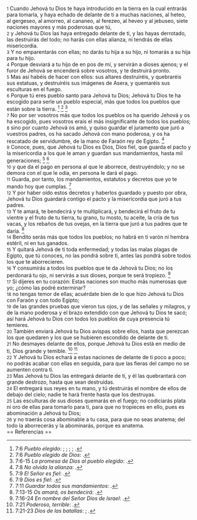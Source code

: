 {{anchor|1}} <small>1</small> Cuando Jehová tu Dios te haya introducido en la tierra en la cual entrarás para tomarla, y haya echado de delante de ti a muchas naciones, al heteo, al gergeseo, al amorreo, al cananeo, al ferezeo, al heveo y al jebuseo, siete naciones mayores y más poderosas que tú,<br>
{{anchor|2}} <small>2</small> y Jehová tu Dios las haya entregado delante de ti, y las hayas derrotado, las destruirás del todo; no harás con ellas alianza, ni tendrás de ellas misericordia.<br>
{{anchor|3}} <small>3</small> Y no emparentarás con ellas; no darás tu hija a su hijo, ni tomarás a su hija para tu hijo.<br>
{{anchor|4}} <small>4</small> Porque desviará a tu hijo de en pos de mí, y servirán a dioses ajenos; y el furor de Jehová se encenderá sobre vosotros, y te destruirá pronto.<br>
{{anchor|5}} <small>5</small> Mas así habéis de hacer con ellos: sus altares destruiréis, y quebraréis sus estatuas, y destruiréis sus imágenes de Asera, y quemaréis sus esculturas en el fuego.<br>
{{anchor|6}} <small>6</small> Porque tú eres pueblo santo para Jehová tu Dios; Jehová tu Dios te ha escogido para serle un pueblo especial, más que todos los pueblos que están sobre la tierra. <ref>7:6 ''Pueblo elegido'': {{lib|LU|121|2|8}}; {{lib|LU|93|5|1}}; {{lib|LU|96|2|3}}; {{lib|LU|97|10|1}}; {{lib|LU|97|4|2}}.</ref> <ref>7:6 ''Pueblo elegido de Dios'': {{lib|LU|96|5|6}}.</ref> <ref>7:6-15 ''La promesa de Dios al pueblo elegido'': {{lib|LU|97|8|3}}.</ref><br>
{{anchor|7}} <small>7</small> No por ser vosotros más que todos los pueblos os ha querido Jehová y os ha escogido, pues vosotros erais el más insignificante de todos los pueblos;<br>
{{anchor|8}} <small>8</small> sino por cuanto Jehová os amó, y quiso guardar el juramento que juró a vuestros padres, os ha sacado Jehová con mano poderosa, y os ha rescatado de servidumbre, de la mano de Faraón rey de Egipto. <ref>7:8 ''No olvida la alianza'': {{lib|LU|96|4|6}}.</ref><br>
{{anchor|9}} <small>9</small> Conoce, pues, que Jehová tu Dios es Dios, Dios fiel, que guarda el pacto y la misericordia a los que le aman y guardan sus mandamientos, hasta mil generaciones; <ref>7:9 ''El Señor es fiel'': {{lib|LU|131|2|8}}.</ref> <ref>7:9 ''Dios es fiel'': {{lib|LU|4|1|3}}.</ref><br>
{{anchor|10}} <small>10</small> y que da el pago en persona al que le aborrece, destruyéndolo; y no se demora con el que le odia, en persona le dará el pago.<br>
{{anchor|11}} <small>11</small> Guarda, por tanto, los mandamientos, estatutos y decretos que yo te mando hoy que cumplas. <ref>7:11 ''Guardar todos sus mandamientos'': {{lib|LU|96|5|6}}.</ref><br>
{{anchor|12}} <small>12</small> Y por haber oído estos decretos y haberlos guardado y puesto por obra, Jehová tu Dios guardará contigo el pacto y la misericordia que juró a tus padres.<br>
{{anchor|13}} <small>13</small> Y te amará, te bendecirá y te multiplicará, y bendecirá el fruto de tu vientre y el fruto de tu tierra, tu grano, tu mosto, tu aceite, la cría de tus vacas, y los rebaños de tus ovejas, en la tierra que juró a tus padres que te daría. <ref>7:13-15 ''Os amará, os bendecirá'': {{lib|LU|96|5|4}}.</ref><br>
{{anchor|14}} <small>14</small> Bendito serás más que todos los pueblos; no habrá en ti varón ni hembra estéril, ni en tus ganados.<br>
{{anchor|15}} <small>15</small> Y quitará Jehová de ti toda enfermedad; y todas las malas plagas de Egipto, que tú conoces, no las pondrá sobre ti, antes las pondrá sobre todos los que te aborrecieren.<br>
{{anchor|16}} <small>16</small> Y consumirás a todos los pueblos que te da Jehová tu Dios; no los perdonará tu ojo, ni servirás a sus dioses, porque te será tropiezo. <ref>7:16-24 ''En nombre del Señor Dios de Israel'': {{lib|LU|70|1|15}}.</ref><br>
{{anchor|17}} <small>17</small> Si dijeres en tu corazón: Estas naciones son mucho más numerosas que yo; ¿cómo las podré exterminar?<br>
{{anchor|18}} <small>18</small> no tengas temor de ellas; acuérdate bien de lo que hizo Jehová tu Dios con Faraón y con todo Egipto;<br>
{{anchor|19}} <small>19</small> de las grandes pruebas que vieron tus ojos, y de las señales y milagros, y de la mano poderosa y el brazo extendido con que Jehová tu Dios te sacó; así hará Jehová tu Dios con todos los pueblos de cuya presencia tú temieres.<br>
{{anchor|20}} <small>20</small> También enviará Jehová tu Dios avispas sobre ellos, hasta que perezcan los que quedaren y los que se hubieren escondido de delante de ti.<br>
{{anchor|21}} <small>21</small> No desmayes delante de ellos, porque Jehová tu Dios está en medio de ti, Dios grande y temible. <ref>7:21 ''Poderoso, terrible'': {{lib|LU|96|4|5}}.</ref> <ref>7:21-23 ''Dios de las batallas'': {{lib|LU|70|1|15}}; {{lib|LU|89|6|3}}.</ref><br>
{{anchor|22}} <small>22</small> Y Jehová tu Dios echará a estas naciones de delante de ti poco a poco; no podrás acabar con ellas en seguida, para que las fieras del campo no se aumenten contra ti.<br>
{{anchor|23}} <small>23</small> Mas Jehová tu Dios las entregará delante de ti, y él las quebrantará con grande destrozo, hasta que sean destruidas.<br>
{{anchor|24}} <small>24</small> El entregará sus reyes en tu mano, y tú destruirás el nombre de ellos de debajo del cielo; nadie te hará frente hasta que los destruyas.<br>
{{anchor|25}} <small>25</small> Las esculturas de sus dioses quemarás en el fuego; no codiciarás plata ni oro de ellas para tomarlo para ti, para que no tropieces en ello, pues es abominación a Jehová tu Dios;<br>
{{anchor|26}} <small>26</small> y no traerás cosa abominable a tu casa, para que no seas anatema; del todo la aborrecerás y la abominarás, porque es anatema.<br>
== Referencias ==

<references />

